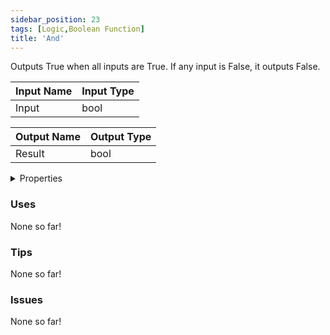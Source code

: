 ```yaml
---
sidebar_position: 23
tags: [Logic,Boolean Function]
title: 'And'
---
```


Outputs True when all inputs are True. If any input is False, it outputs False.






<EsbSvg />

| Input Name | Input Type |
|-----------|-----------|
| Input | bool |

| Output Name | Output Type |
|-----------|-----------|
| Result | bool |


<details>
  <summary>Properties</summary>
  <div>
    <div>
    <table>
      <thead>
        <tr>
          <th>Is beta required?</th>
          <th>❌</th>
        </tr>
        <tr>
          <th>Is this chip a trolling risk?</th>
          <th>❌</th>
        </tr>
        <tr>
          <th>Is this chip a role assignment risk?</th>
          <th>❌</th>
        </tr>
        <tr>
          <th>Chip UUID</th>
          <th>3fb9fd93-8d45-4395-b9a3-63a99a14442b</th>
        </tr>
      </thead>
    </table>
    </div>
  </div>
</details>

### Uses

None so far!

### Tips

None so far!

### Issues

None so far!